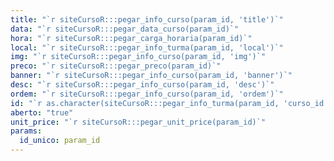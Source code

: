 ```yaml
---
title: "`r siteCursoR:::pegar_info_curso(param_id, 'title')`"
data: "`r siteCursoR:::pegar_data_curso(param_id)`"
hora: "`r siteCursoR:::pegar_carga_horaria(param_id)`"
local: "`r siteCursoR:::pegar_info_turma(param_id, 'local')`"
img: "`r siteCursoR:::pegar_info_curso(param_id, 'img')`"
preco: "`r siteCursoR:::pegar_preco(param_id)`"
banner: "`r siteCursoR:::pegar_info_curso(param_id, 'banner')`"
desc: "`r siteCursoR:::pegar_info_curso(param_id, 'desc')`"
ordem: "`r siteCursoR:::pegar_info_curso(param_id, 'ordem')`"
id: "`r as.character(siteCursoR:::pegar_info_turma(param_id, 'curso_id'))`"
aberto: "true"
unit_price: "`r siteCursoR:::pegar_unit_price(param_id)`"
params:
  id_unico: param_id
---
```

